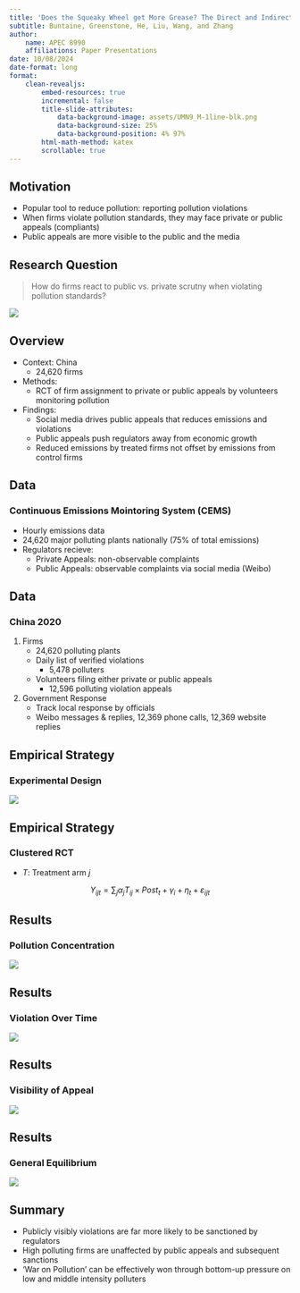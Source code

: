 ```yaml
---
title: 'Does the Squeaky Wheel get More Grease? The Direct and Indirect Effects of Citizen Participation on Environmental Governance in China'
subtitle: Buntaine, Greenstone, He, Liu, Wang, and Zhang
author: 
    name: APEC 8990
    affiliations: Paper Presentations
date: 10/08/2024
date-format: long
format: 
    clean-revealjs:
        embed-resources: true
        incremental: false
        title-slide-attributes: 
            data-background-image: assets/UMN9_M-1line-blk.png
            data-background-size: 25%
            data-background-position: 4% 97%
        html-math-method: katex
        scrollable: true
---
```


## Motivation

<!-- Article: https://pubs.aeaweb.org/doi/pdfplus/10.1257/aer.20221215 -->

- Popular tool to reduce pollution: reporting pollution violations
- When firms violate pollution standards, they may face private or public appeals (compliants)
- Public appeals are more visible to the public and the media


## Research Question 

> How do firms react to public vs. private scrutny when violating pollution standards?

![](assets/prez-lecture-11-241008/polluting-firm.jpg)


## Overview 

- Context: China
    - 24,620 firms
- Methods: 
    - RCT of firm assignment to private or public appeals by volunteers monitoring pollution
- Findings:
    - Social media drives public appeals that reduces emissions and violations
    - Public appeals push regulators away from economic growth
    - Reduced emissions by treated firms not offset by emissions from control firms


## Data
### Continuous Emissions Mointoring System (CEMS)

- Hourly emissions data
- 24,620 major polluting plants nationally (75% of total emissions)
- Regulators recieve: 
    - Private Appeals: non-observable complaints
    - Public Appeals: observable complaints via social media (Weibo)


## Data
### China 2020

1. Firms
    - 24,620 polluting plants
    - Daily list of verified violations
        - 5,478 polluters
    - Volunteers filing either private or public appeals
        - 12,596 polluting violation appeals
2. Government Response
    - Track local response by officials
    - Weibo messages & replies, 12,369 phone calls, 12,369 website replies 

## Empirical Strategy
### Experimental Design

![](assets/prez-lecture-11-241008/figure-2.png)


## Empirical Strategy
### Clustered RCT

- $T$: Treatment arm $j$

$$
Y_{ijt} = \sum_{j} \alpha_j T_{ij} \times Post_t + \gamma_i + \eta_t + \varepsilon_{ijt}
$$


## Results 
### Pollution Concentration

![](assets/prez-lecture-11-241008/table-3.png)


## Results 
### Violation Over Time

![](assets/prez-lecture-11-241008/figure-3.png)


## Results 
### Visibility of Appeal

![](assets/prez-lecture-11-241008/table-5.png)

## Results 
### General Equilibrium

![](assets/prez-lecture-11-241008/figure-5.png)

## Summary 

- Publicly visibly violations are far more likely to be sanctioned by regulators
- High polluting firms are unaffected by public appeals and subsequent sanctions
- 'War on Pollution' can be effectively won through bottom-up pressure on low and middle intensity polluters




